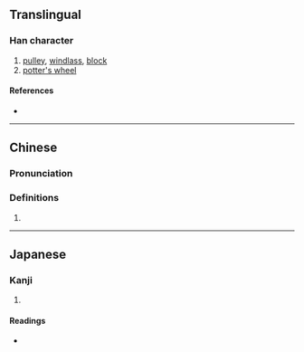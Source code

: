 {{character info}}
==Translingual==

===Han character===
{{Han char|rn=75|rad=木|as=11|sn=15|four=|canj=DIXP|ids=⿰木鹿}}

# [[pulley]], [[windlass]], [[block]]
# [[potter's wheel]]

====References====
* {{Han ref|kx=0550.130|dkj=15443|dj=0938.080|hdz=21283.150|uh=6A1A|ud=27162}}

----

==Chinese==
{{zh-forms}}

===Pronunciation===
{{zh-pron
|m=lù
|c=luk6
|mc=
|oc=
|ma=
|cat=n
}}

===Definitions===
{{zh-hanzi}}

# {{rfdef|zh}}

----

==Japanese==

===Kanji===
{{ja-kanji|grade=|rs=木11}}

# {{rfdef|ja|sort=木11}}

====Readings====
* {{ja-readings|on=[[ろく]] (roku), [[とく]] (toku), [[どく]] (doku)|kun=[[ろくろ]] (rokuro), [[はこ]] (hako)}}